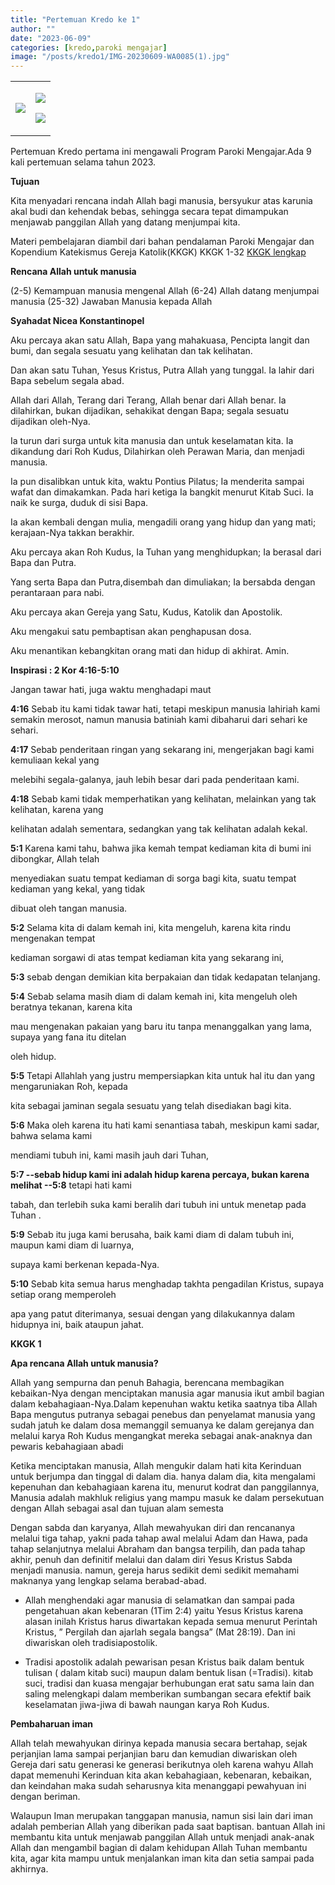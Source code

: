 ```yaml
---
title: "Pertemuan Kredo ke 1"
author: ""
date: "2023-06-09"
categories: [kredo,paroki mengajar]
image: "/posts/kredo1/IMG-20230609-WA0085(1).jpg"
---
```


+-----------------------------------------------+-----------------------------------------------+
| ![](/posts/kredo1/IMG-20230609-WA0089(1).jpg) | ![](/posts/kredo1/IMG-20230609-WA0079(1).jpg) |
|                                               |                                               |
|                                               | ![](/posts/kredo1/IMG-20230609-WA0085(1).jpg) |
+-----------------------------------------------+-----------------------------------------------+

Pertemuan Kredo pertama ini mengawali Program Paroki Mengajar.Ada 9 kali pertemuan selama tahun 2023.

**Tujuan**

Kita menyadari rencana indah Allah bagi manusia, bersyukur atas karunia akal budi dan kehendak bebas, sehingga secara tepat dimampukan menjawab panggilan Allah yang datang menjumpai kita.

Materi pembelajaran diambil dari bahan pendalaman Paroki Mengajar dan Kopendium Katekismus Gereja Katolik(KKGK) KKGK 1-32 [KKGK lengkap](/posts/KompendiumKatekismus.pdf)

**Rencana Allah untuk manusia**

(2-5) Kemampuan manusia mengenal Allah (6-24) Allah datang menjumpai manusia (25-32) Jawaban Manusia kepada Allah

**Syahadat Nicea Konstantinopel**

Aku percaya akan satu Allah, Bapa yang mahakuasa, Pencipta langit dan bumi, dan segala sesuatu yang kelihatan dan tak kelihatan.

Dan akan satu Tuhan, Yesus Kristus, Putra Allah yang tunggal. Ia lahir dari Bapa sebelum segala abad.

Allah dari Allah, Terang dari Terang, Allah benar dari Allah benar. Ia dilahirkan, bukan dijadikan, sehakikat dengan Bapa; segala sesuatu dijadikan oleh-Nya.

Ia turun dari surga untuk kita manusia dan untuk keselamatan kita. Ia dikandung dari Roh Kudus, Dilahirkan oleh Perawan Maria, dan menjadi manusia.

Ia pun disalibkan untuk kita, waktu Pontius Pilatus; Ia menderita sampai wafat dan dimakamkan. Pada hari ketiga Ia bangkit menurut Kitab Suci. Ia naik ke surga, duduk di sisi Bapa.

Ia akan kembali dengan mulia, mengadili orang yang hidup dan yang mati; kerajaan-Nya takkan berakhir.

Aku percaya akan Roh Kudus, Ia Tuhan yang menghidupkan; Ia berasal dari Bapa dan Putra.

Yang serta Bapa dan Putra,disembah dan dimuliakan; Ia bersabda dengan perantaraan para nabi.

Aku percaya akan Gereja yang Satu, Kudus, Katolik dan Apostolik.

Aku mengakui satu pembaptisan akan penghapusan dosa.

Aku menantikan kebangkitan orang mati dan hidup di akhirat. Amin.

**Inspirasi : 2 Kor 4:16-5:10**

Jangan tawar hati, juga waktu menghadapi maut

**4:16** Sebab itu kami tidak tawar hati, tetapi meskipun manusia lahiriah kami semakin merosot, namun manusia batiniah kami dibaharui dari sehari ke sehari.

**4:17** Sebab penderitaan ringan yang sekarang ini, mengerjakan bagi kami kemuliaan kekal yang

melebihi segala-galanya, jauh lebih besar dari pada penderitaan kami.

**4:18** Sebab kami tidak memperhatikan yang kelihatan, melainkan yang tak kelihatan, karena yang

kelihatan adalah sementara, sedangkan yang tak kelihatan adalah kekal.

**5:1** Karena kami tahu, bahwa jika kemah tempat kediaman kita di bumi ini dibongkar, Allah telah

menyediakan suatu tempat kediaman di sorga bagi kita, suatu tempat kediaman yang kekal, yang tidak

dibuat oleh tangan manusia.

**5:2** Selama kita di dalam kemah ini, kita mengeluh, karena kita rindu mengenakan tempat

kediaman sorgawi di atas tempat kediaman kita yang sekarang ini,

**5:3** sebab dengan demikian kita berpakaian dan tidak kedapatan telanjang.

**5:4** Sebab selama masih diam di dalam kemah ini, kita mengeluh oleh beratnya tekanan, karena kita

mau mengenakan pakaian yang baru itu tanpa menanggalkan yang lama, supaya yang fana itu ditelan

oleh hidup.

**5:5** Tetapi Allahlah yang justru mempersiapkan kita untuk hal itu dan yang mengaruniakan Roh, kepada

kita sebagai jaminan segala sesuatu yang telah disediakan bagi kita.

**5:6** Maka oleh karena itu hati kami senantiasa tabah, meskipun kami sadar, bahwa selama kami

mendiami tubuh ini, kami masih jauh dari Tuhan,

**5:7 \--sebab hidup kami ini adalah hidup karena percaya, bukan karena melihat \--5:8** tetapi hati kami

tabah, dan terlebih suka kami beralih dari tubuh ini untuk menetap pada Tuhan .

**5:9** Sebab itu juga kami berusaha, baik kami diam di dalam tubuh ini, maupun kami diam di luarnya,

supaya kami berkenan kepada-Nya.

**5:10** Sebab kita semua harus menghadap takhta pengadilan Kristus, supaya setiap orang memperoleh

apa yang patut diterimanya, sesuai dengan yang dilakukannya dalam hidupnya ini, baik ataupun jahat.

**KKGK 1**

**Apa rencana Allah untuk manusia?**

Allah yang sempurna dan penuh Bahagia, berencana membagikan kebaikan-Nya dengan menciptakan manusia agar manusia ikut ambil bagian dalam kebahagiaan-Nya.Dalam kepenuhan waktu ketika saatnya tiba Allah Bapa mengutus putranya sebagai penebus dan penyelamat manusia yang sudah jatuh ke dalam dosa memanggil semuanya ke dalam gerejanya dan melalui karya Roh Kudus mengangkat mereka sebagai anak-anaknya dan pewaris kebahagiaan abadi

Ketika menciptakan manusia, Allah mengukir dalam hati kita Kerinduan untuk berjumpa dan tinggal di dalam dia. hanya dalam dia, kita mengalami kepenuhan dan kebahagiaan karena itu, menurut kodrat dan panggilannya, Manusia adalah makhluk religius yang mampu masuk ke dalam persekutuan dengan Allah sebagai asal dan tujuan alam semesta

Dengan sabda dan karyanya, Allah mewahyukan diri dan rencananya melalui tiga tahap, yakni pada tahap awal melalui Adam dan Hawa, pada tahap selanjutnya melalui Abraham dan bangsa terpilih, dan pada tahap akhir, penuh dan definitif melalui dan dalam diri Yesus Kristus Sabda menjadi manusia. namun, gereja harus sedikit demi sedikit memahami maknanya yang lengkap selama berabad-abad.

-   Allah menghendaki agar manusia di selamatkan dan sampai pada pengetahuan akan kebenaran (1Tim 2:4) yaitu Yesus Kristus karena alasan inilah Kristus harus diwartakan kepada semua menurut Perintah Kristus, " Pergilah dan ajarlah segala bangsa" (Mat 28:19). Dan ini diwariskan oleh tradisiapostolik.

-   Tradisi apostolik adalah pewarisan pesan Kristus baik dalam bentuk tulisan ( dalam kitab suci) maupun dalam bentuk lisan (=Tradisi). kitab suci, tradisi dan kuasa mengajar berhubungan erat satu sama lain dan saling melengkapi dalam memberikan sumbangan secara efektif baik keselamatan jiwa-jiwa di bawah naungan karya Roh Kudus.

**Pembaharuan iman**

Allah telah mewahyukan dirinya kepada manusia secara bertahap, sejak perjanjian lama sampai perjanjian baru dan kemudian diwariskan oleh Gereja dari satu generasi ke generasi berikutnya oleh karena wahyu Allah dapat memenuhi Kerinduan kita akan kebahagiaan, kebenaran, kebaikan, dan keindahan maka sudah seharusnya kita menanggapi pewahyuan ini dengan beriman.

Walaupun Iman merupakan tanggapan manusia, namun sisi lain dari iman adalah pemberian Allah yang diberikan pada saat baptisan. bantuan Allah ini membantu kita untuk menjawab panggilan Allah untuk menjadi anak-anak Allah dan mengambil bagian di dalam kehidupan Allah Tuhan membantu kita, agar kita mampu untuk menjalankan iman kita dan setia sampai pada akhirnya.

